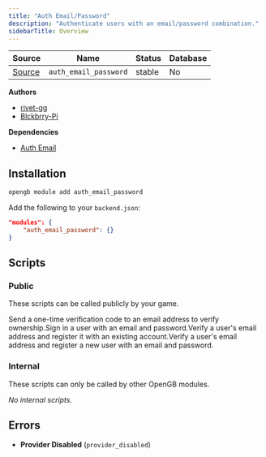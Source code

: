```yaml
---
title: "Auth Email/Password"
description: "Authenticate users with an email/password combination."
sidebarTitle: Overview
---
```


| Source                                                                           | Name       | Status     | Database     |
| -------------------------------------------------------------------------------- | ---------- | ---------- | ------------ |
| [Source](https://github.com/rivet-gg/opengb-modules/tree/main/modules/auth_email_password) | `auth_email_password` | stable | No |

**Authors**

- [rivet-gg](https://github.com/rivet-gg)
- [Blckbrry-Pi](https://github.com/Blckbrry-Pi)

**Dependencies**

- [Auth Email](/modules/auth_email/overview)

## Installation

<Tabs>

<Tab title="CLI">

```sh CLI
opengb module add auth_email_password
```

</Tab>

<Tab title="backend.json">

Add the following to your `backend.json`:

```json backend.json
"modules": {
	"auth_email_password": {}
}

```
</Tab>

</Tabs>



## Scripts

### Public

These scripts can be called publicly by your game.

<CardGroup><Card title="Send Email Verification" href="/modules/auth_email_password/scripts/send_verification">Send a one-time verification code to an email address to verify ownership.</Card><Card title="Sign In with Email and Password" href="/modules/auth_email_password/scripts/sign_in_email_pass">Sign in a user with an email and password.</Card><Card title="Verify and Add Email and Password to existing user" href="/modules/auth_email_password/scripts/verify_add_email_pass">Verify a user's email address and register it with an existing account.</Card><Card title="Verify and Sign Up with Email and Password" href="/modules/auth_email_password/scripts/verify_sign_up_email_pass">Verify a user's email address and register a new user with an email and password.</Card></CardGroup>

### Internal

These scripts can only be called by other OpenGB modules.

<CardGroup>_No internal scripts._</CardGroup>

## Errors

- **Provider Disabled** (`provider_disabled`) 
